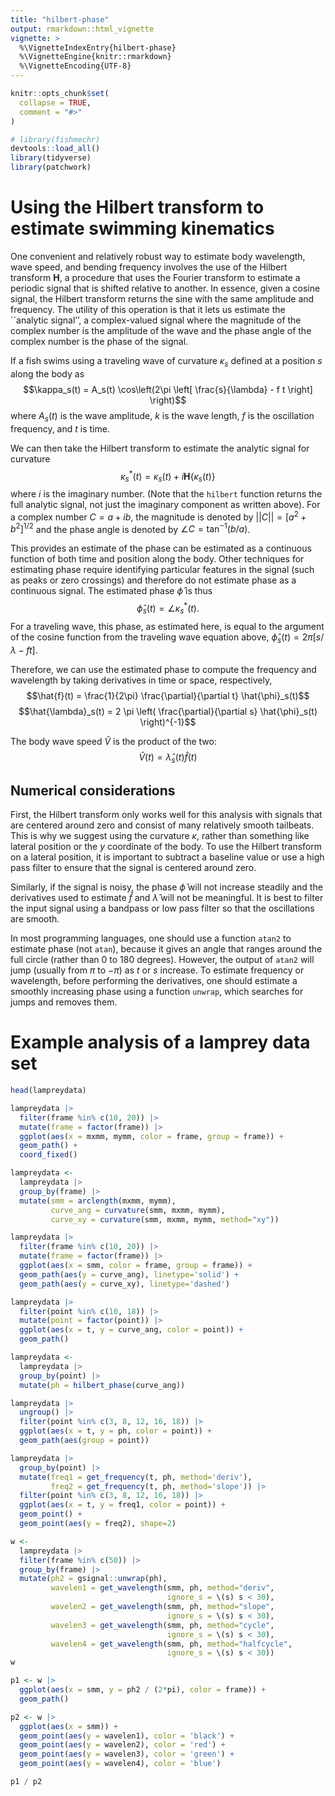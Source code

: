 ```yaml
---
title: "hilbert-phase"
output: rmarkdown::html_vignette
vignette: >
  %\VignetteIndexEntry{hilbert-phase}
  %\VignetteEngine{knitr::rmarkdown}
  %\VignetteEncoding{UTF-8}
---
```


```r
knitr::opts_chunk$set(
  collapse = TRUE,
  comment = "#>"
)
```

```r
# library(fishmechr)
devtools::load_all()
library(tidyverse)
library(patchwork)
```

# Using the Hilbert transform to estimate swimming kinematics

One convenient and relatively robust way to estimate body wavelength, wave speed, and bending frequency involves the use of the Hilbert transform $\mathbf{H}$, a procedure that uses the Fourier transform to estimate a periodic signal that is \qty{90}{\degree} shifted relative to another. In essence, given a cosine signal, the Hilbert transform returns the sine with the same amplitude and frequency. The utility of this operation is that it lets us estimate the ``analytic signal'', a complex-valued signal where the magnitude of the complex number is the amplitude of the wave and the phase angle of the complex number is the phase of the signal.

If a fish swims using a traveling wave of curvature $\kappa_s$ defined at a position $s$ along the body as
$$\kappa_s(t) = A_s(t) \cos\left(2\pi \left[ \frac{s}{\lambda} - f t \right] \right)$$
where $A_s(t)$ is the wave amplitude, $k$ is the wave length, $f$ is the oscillation frequency, and $t$ is time.

We can then take the Hilbert transform to estimate the analytic signal for curvature
$$\kappa^*_s(t) = \kappa_s(t) + i \mathbf{H}\{\kappa_s(t)\}$$
where $i$ is the imaginary number. (Note that the `hilbert` function returns the full analytic signal, not just the imaginary component as written above). For a complex number $C = a + ib$, the magnitude is denoted by $||C|| = \left[ a^2 + b^2 \right]^{1/2}$ and the phase angle is denoted by $\angle C = \tan^{-1} (b / a)$. 

This provides an estimate of the phase can be estimated as a continuous function of both time and position along the body. Other techniques for estimating phase require identifying particular features in the signal (such as peaks or zero crossings) and therefore do not estimate phase as a continuous signal. The estimated phase $\hat{\phi}$ is thus
$$\hat{\phi}_s(t) = \angle \kappa^*_s(t).$$
For a traveling wave, this phase, as estimated here, is equal to the argument of the cosine function from the traveling wave equation above, $\hat{\phi}_s(t) = 2\pi [s/\lambda - f t]$.

Therefore, we can use the estimated phase to compute the frequency and wavelength by taking derivatives in time or space, respectively,
$$\hat{f}(t) = \frac{1}{2\pi} \frac{\partial}{\partial t} \hat{\phi}_s(t)$$
$$\hat{\lambda}_s(t) = 2 \pi \left( \frac{\partial}{\partial s} \hat{\phi}_s(t) \right)^{-1}$$

The body wave speed $\hat{V}$ is the product of the two:
$$\hat{V}(t) = \hat{\lambda}_s(t) \hat{f}(t)$$

## Numerical considerations

First, the Hilbert transform only works well for this analysis with signals that are centered around zero and consist of many relatively smooth tailbeats. This is why we suggest using the curvature $\kappa$, rather than something like lateral position or the $y$ coordinate of the body. To use the Hilbert transform on a lateral position, it is important to subtract a baseline value or use a high pass filter to ensure that the signal is centered around zero.

Similarly, if the signal is noisy, the phase $\hat{\phi}$ will not increase steadily and the derivatives used to estimate $\hat{f}$ and $\hat{\lambda}$ will not be meaningful. It is best to filter the input signal using a bandpass or low pass filter so that the oscillations are smooth.

In most programming languages, one should use a function `atan2` to estimate phase (not `atan`), because it gives an angle that ranges around the full circle (rather than 0 to 180 degrees). However, the output of `atan2` will jump (usually from $\pi$ to $-\pi$) as $t$ or $s$ increase. To estimate frequency or wavelength, before performing the derivatives, one should estimate a smoothly increasing phase using a function `unwrap`, which searches for jumps and removes them.

# Example analysis of a lamprey data set

```r
head(lampreydata)
```

```r
lampreydata |> 
  filter(frame %in% c(10, 20)) |> 
  mutate(frame = factor(frame)) |> 
  ggplot(aes(x = mxmm, mymm, color = frame, group = frame)) +
  geom_path() +
  coord_fixed()
```

```r
lampreydata <-
  lampreydata |> 
  group_by(frame) |> 
  mutate(smm = arclength(mxmm, mymm),
         curve_ang = curvature(smm, mxmm, mymm),
         curve_xy = curvature(smm, mxmm, mymm, method="xy"))
```

```r
lampreydata |> 
  filter(frame %in% c(10, 20)) |> 
  mutate(frame = factor(frame)) |> 
  ggplot(aes(x = smm, color = frame, group = frame)) +
  geom_path(aes(y = curve_ang), linetype='solid') +
  geom_path(aes(y = curve_xy), linetype='dashed')
```
```r
lampreydata |> 
  filter(point %in% c(10, 18)) |>
  mutate(point = factor(point)) |> 
  ggplot(aes(x = t, y = curve_ang, color = point)) +
  geom_path()
```

```r
lampreydata <-
  lampreydata |> 
  group_by(point) |> 
  mutate(ph = hilbert_phase(curve_ang))
```


```r
lampreydata |> 
  ungroup() |> 
  filter(point %in% c(3, 8, 12, 16, 18)) |> 
  ggplot(aes(x = t, y = ph, color = point)) +
  geom_path(aes(group = point))
```

```r
lampreydata |> 
  group_by(point) |> 
  mutate(freq1 = get_frequency(t, ph, method='deriv'),
         freq2 = get_frequency(t, ph, method='slope')) |> 
  filter(point %in% c(3, 8, 12, 16, 18)) |> 
  ggplot(aes(x = t, y = freq1, color = point)) +
  geom_point() +
  geom_point(aes(y = freq2), shape=2)
```

```r
w <-
  lampreydata |> 
  filter(frame %in% c(50)) |> 
  group_by(frame) |> 
  mutate(ph2 = gsignal::unwrap(ph),
         wavelen1 = get_wavelength(smm, ph, method="deriv",
                                   ignore_s = \(s) s < 30),
         wavelen2 = get_wavelength(smm, ph, method="slope",
                                   ignore_s = \(s) s < 30),
         wavelen3 = get_wavelength(smm, ph, method="cycle",
                                   ignore_s = \(s) s < 30),
         wavelen4 = get_wavelength(smm, ph, method="halfcycle",
                                   ignore_s = \(s) s < 30))
w

p1 <- w |>  
  ggplot(aes(x = smm, y = ph2 / (2*pi), color = frame)) +
  geom_path()

p2 <- w |> 
  ggplot(aes(x = smm)) +
  geom_point(aes(y = wavelen1), color = 'black') +
  geom_point(aes(y = wavelen2), color = 'red') +
  geom_point(aes(y = wavelen3), color = 'green') +
  geom_point(aes(y = wavelen4), color = 'blue')

p1 / p2
```

